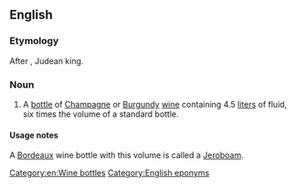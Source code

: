 {{also|rehoboam}}
==English==

===Etymology===
After {{w|Rehoboam}}, Judean king.

===Noun===
{{en-noun}}
# A [[bottle]] of [[Champagne]] or [[Burgundy]] [[wine]] containing 4.5 [[liter]]s of fluid, six times the volume of a standard bottle.

====Usage notes====
A [[Bordeaux]] wine bottle with this volume is called a [[Jeroboam]].

[[Category:en:Wine bottles]]
[[Category:English eponyms]]